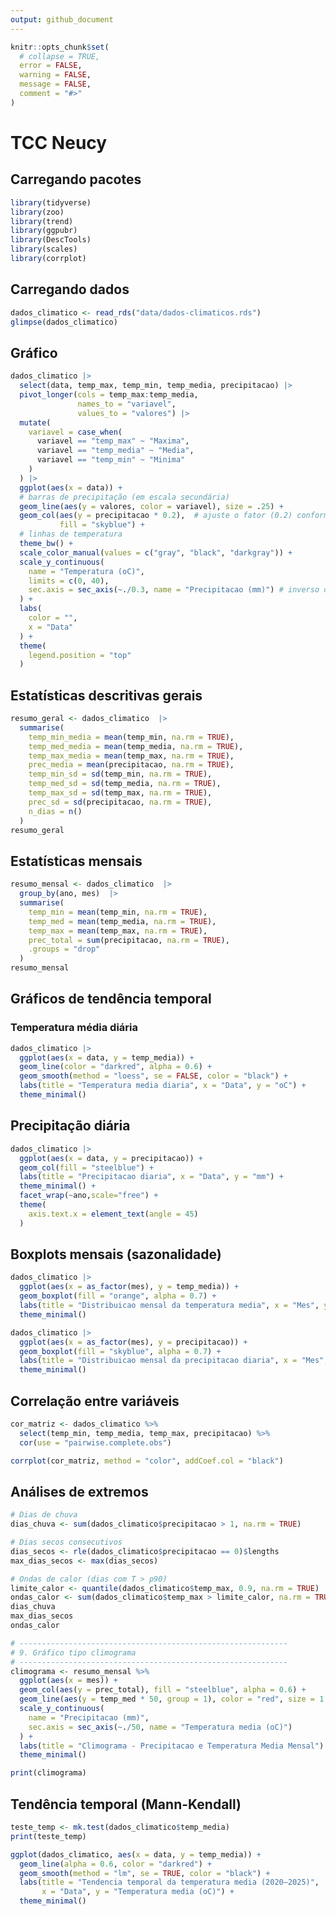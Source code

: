 ```yaml
---
output: github_document
---
```


<!-- README.md is generated from README.Rmd. Please edit that file -->

```r
knitr::opts_chunk$set(
  # collapse = TRUE,
  error = FALSE,
  warning = FALSE,
  message = FALSE,
  comment = "#>"
)
```

# TCC Neucy

<!-- badges: start -->
<!-- badges: end -->

## Carregando pacotes

```r
library(tidyverse)
library(zoo)
library(trend)
library(ggpubr)
library(DescTools)
library(scales)
library(corrplot)
```

## Carregando dados

```r
dados_climatico <- read_rds("data/dados-climaticos.rds")
glimpse(dados_climatico)
```

## Gráfico 

```r
dados_climatico |> 
  select(data, temp_max, temp_min, temp_media, precipitacao) |> 
  pivot_longer(cols = temp_max:temp_media,
               names_to = "variavel",
               values_to = "valores") |> 
  mutate(
    variavel = case_when(
      variavel == "temp_max" ~ "Maxima",
      variavel == "temp_media" ~ "Media",
      variavel == "temp_min" ~ "Minima"
    )
  ) |> 
  ggplot(aes(x = data)) +
  # barras de precipitação (em escala secundária)
  geom_line(aes(y = valores, color = variavel), size = .25) +
  geom_col(aes(y = precipitacao * 0.2),  # ajuste o fator (0.2) conforme a escala
           fill = "skyblue") +
  # linhas de temperatura
  theme_bw() +
  scale_color_manual(values = c("gray", "black", "darkgray")) +
  scale_y_continuous(
    name = "Temperatura (oC)",
    limits = c(0, 40), 
    sec.axis = sec_axis(~./0.3, name = "Precipitacao (mm)") # inverso do fator usado
  ) +
  labs(
    color = "",
    x = "Data"
  ) +
  theme(
    legend.position = "top"
  ) 
```

## Estatísticas descritivas gerais

```r
resumo_geral <- dados_climatico  |> 
  summarise(
    temp_min_media = mean(temp_min, na.rm = TRUE),
    temp_med_media = mean(temp_media, na.rm = TRUE),
    temp_max_media = mean(temp_max, na.rm = TRUE),
    prec_media = mean(precipitacao, na.rm = TRUE),
    temp_min_sd = sd(temp_min, na.rm = TRUE),
    temp_med_sd = sd(temp_media, na.rm = TRUE),
    temp_max_sd = sd(temp_max, na.rm = TRUE),
    prec_sd = sd(precipitacao, na.rm = TRUE),
    n_dias = n()
  )
resumo_geral
```
##  Estatísticas mensais

```r
resumo_mensal <- dados_climatico  |> 
  group_by(ano, mes)  |> 
  summarise(
    temp_min = mean(temp_min, na.rm = TRUE),
    temp_med = mean(temp_media, na.rm = TRUE),
    temp_max = mean(temp_max, na.rm = TRUE),
    prec_total = sum(precipitacao, na.rm = TRUE),
    .groups = "drop"
  )
resumo_mensal
```

## Gráficos de tendência temporal

### Temperatura média diária

```r
dados_climatico |> 
  ggplot(aes(x = data, y = temp_media)) +
  geom_line(color = "darkred", alpha = 0.6) +
  geom_smooth(method = "loess", se = FALSE, color = "black") +
  labs(title = "Temperatura media diaria", x = "Data", y = "oC") +
  theme_minimal()
```

## Precipitação diária

```r
dados_climatico |> 
  ggplot(aes(x = data, y = precipitacao)) +
  geom_col(fill = "steelblue") +
  labs(title = "Precipitacao diaria", x = "Data", y = "mm") +
  theme_minimal() +
  facet_wrap(~ano,scale="free") +
  theme(
    axis.text.x = element_text(angle = 45)
  )
```

## Boxplots mensais (sazonalidade)

```r
dados_climatico |> 
  ggplot(aes(x = as_factor(mes), y = temp_media)) +
  geom_boxplot(fill = "orange", alpha = 0.7) +
  labs(title = "Distribuicao mensal da temperatura media", x = "Mes", y = "oC") +
  theme_minimal()
```


```r
dados_climatico |> 
  ggplot(aes(x = as_factor(mes), y = precipitacao)) +
  geom_boxplot(fill = "skyblue", alpha = 0.7) +
  labs(title = "Distribuicao mensal da precipitacao diaria", x = "Mes", y = "mm") +
  theme_minimal()
```

## Correlação entre variáveis

```r
cor_matriz <- dados_climatico %>%
  select(temp_min, temp_media, temp_max, precipitacao) %>%
  cor(use = "pairwise.complete.obs")

corrplot(cor_matriz, method = "color", addCoef.col = "black")
```

## Análises de extremos

```r
# Dias de chuva
dias_chuva <- sum(dados_climatico$precipitacao > 1, na.rm = TRUE)

# Dias secos consecutivos
dias_secos <- rle(dados_climatico$precipitacao == 0)$lengths
max_dias_secos <- max(dias_secos)

# Ondas de calor (dias com T > p90)
limite_calor <- quantile(dados_climatico$temp_max, 0.9, na.rm = TRUE)
ondas_calor <- sum(dados_climatico$temp_max > limite_calor, na.rm = TRUE)
dias_chuva
max_dias_secos
ondas_calor
```


```r
# ------------------------------------------------------------
# 9. Gráfico tipo climograma
# ------------------------------------------------------------
climograma <- resumo_mensal %>%
  ggplot(aes(x = mes)) +
  geom_col(aes(y = prec_total), fill = "steelblue", alpha = 0.6) +
  geom_line(aes(y = temp_med * 50, group = 1), color = "red", size = 1.1) +
  scale_y_continuous(
    name = "Precipitacao (mm)",
    sec.axis = sec_axis(~./50, name = "Temperatura media (oC)")
  ) +
  labs(title = "Climograma - Precipitacao e Temperatura Media Mensal") +
  theme_minimal()

print(climograma)
```

## Tendência temporal (Mann-Kendall)

```r
teste_temp <- mk.test(dados_climatico$temp_media)
print(teste_temp)
```

```r
ggplot(dados_climatico, aes(x = data, y = temp_media)) +
  geom_line(alpha = 0.6, color = "darkred") +
  geom_smooth(method = "lm", se = TRUE, color = "black") +
  labs(title = "Tendencia temporal da temperatura media (2020–2025)",
       x = "Data", y = "Temperatura media (oC)") +
  theme_minimal()
```

